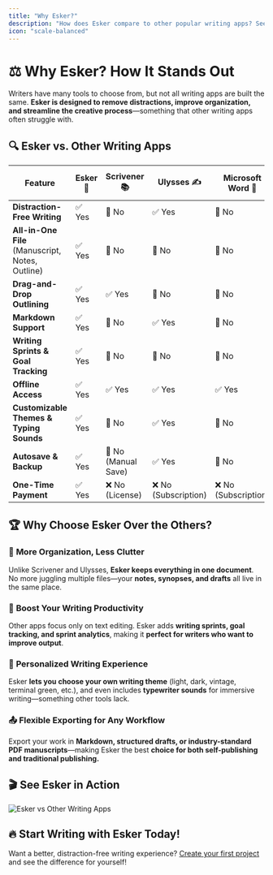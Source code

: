```yaml
---
title: "Why Esker?"
description: "How does Esker compare to other popular writing apps? See a detailed feature comparison and find out why Esker is the best choice for writers."
icon: "scale-balanced"
---
```


# ⚖️ Why Esker? How It Stands Out

Writers have many tools to choose from, but not all writing apps are built the same. **Esker is designed to remove distractions, improve organization, and streamline the creative process**—something that other writing apps often struggle with.

## 🔍 **Esker vs. Other Writing Apps**

| Feature            | Esker 🎯 | Scrivener 📚 | Ulysses ✍️ | Microsoft Word 📝 | Google Docs 🌐 |
|------------------|---------|------------|------------|----------------|----------------|
| **Distraction-Free Writing** | ✅ Yes | 🚫 No | ✅ Yes | 🚫 No | 🚫 No |
| **All-in-One File** (Manuscript, Notes, Outline) | ✅ Yes | 🚫 No | 🚫 No | 🚫 No | 🚫 No |
| **Drag-and-Drop Outlining** | ✅ Yes | ✅ Yes | 🚫 No | 🚫 No | 🚫 No |
| **Markdown Support** | ✅ Yes | 🚫 No | ✅ Yes | 🚫 No | 🚫 No |
| **Writing Sprints & Goal Tracking** | ✅ Yes | 🚫 No | 🚫 No | 🚫 No | 🚫 No |
| **Offline Access** | ✅ Yes | ✅ Yes | ✅ Yes | ✅ Yes | 🚫 No |
| **Customizable Themes & Typing Sounds** | ✅ Yes | 🚫 No | ✅ Yes | 🚫 No | 🚫 No |
| **Autosave & Backup** | ✅ Yes | 🚫 No (Manual Save) | ✅ Yes | 🚫 No | ✅ Yes |
| **One-Time Payment** | ✅ Yes | ❌ No (License) | ❌ No (Subscription) | ❌ No (Subscription) | ✅ Free |

## 🏆 **Why Choose Esker Over the Others?**

### 📝 **More Organization, Less Clutter**
Unlike Scrivener and Ulysses, **Esker keeps everything in one document**. No more juggling multiple files—your **notes, synopses, and drafts** all live in the same place.

### 🚀 **Boost Your Writing Productivity**
Other apps focus only on text editing. Esker adds **writing sprints, goal tracking, and sprint analytics**, making it **perfect for writers who want to improve output**.

### 🎨 **Personalized Writing Experience**
Esker **lets you choose your own writing theme** (light, dark, vintage, terminal green, etc.), and even includes **typewriter sounds** for immersive writing—something other tools lack.

### 📤 **Flexible Exporting for Any Workflow**
Export your work in **Markdown, structured drafts, or industry-standard PDF manuscripts**—making Esker the best **choice for both self-publishing and traditional publishing.**

## 🎬 **See Esker in Action**
![Esker vs Other Writing Apps](/assets/screenshots/esker-comparison.png)

## 🔥 **Start Writing with Esker Today!**
Want a better, distraction-free writing experience? [Create your first project](/getting-started/creating-and-managing-projects) and see the difference for yourself!

